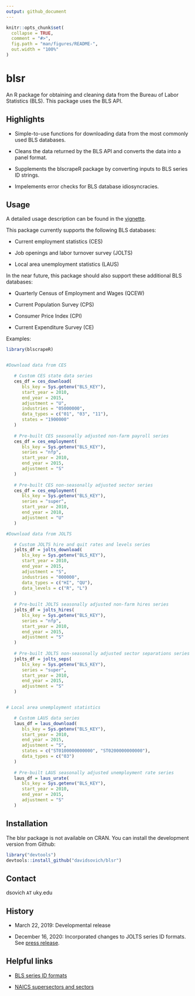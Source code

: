 ```yaml
---
output: github_document
---
```


<!-- README.md is generated from README.Rmd. Please edit that file -->

```r
knitr::opts_chunk$set(
  collapse = TRUE,
  comment = "#>",
  fig.path = "man/figures/README-",
  out.width = "100%"
)
```
# blsr

An R package for obtaining and cleaning data from the Bureau of Labor Statistics (BLS). This package uses the BLS API. 

## Highlights

- Simple-to-use functions for downloading data from the most commonly used BLS databases. 

- Cleans the data returned by the BLS API and converts the data into a panel format. 

- Supplements the blscrapeR package by converting inputs to BLS series ID strings.

- Impelements error checks for BLS database idiosyncracies.  

## Usage

A detailed usage description can be found in the [vignette](https://github.com/davidsovich/blsr/blob/master/vignettes/blsr.pdf). 

This package currently supports the following BLS databases:

- Current employment statistics (CES)

- Job openings and labor turnover survey (JOLTS)

- Local area unemployment statistics (LAUS)

In the near future, this package should also support these additional BLS databases:

- Quarterly Census of Employment and Wages (QCEW)

- Current Population Survey (CPS)

- Consumer Price Index (CPI)

- Current Expenditure Survey (CE)

Examples:

```r
library(blscrapeR)


#Download data from CES

   # Custom CES state data series
   ces_df = ces_download(
      bls_key = Sys.getenv("BLS_KEY"),
      start_year = 2010,
      end_year = 2015,
      adjustment = "U",
      industries = "05000000",
      data_types = c("01", "03", "11"),
      states = "1900000"
   )
   
   # Pre-built CES seasonally adjusted non-farm payroll series
   ces_df = ces_employment(
      bls_key = Sys.getenv("BLS_KEY"),
      series = "nfp",
      start_year = 2010,
      end_year = 2015,
      adjustment = "S"
   )
   
   # Pre-built CES non-seasonally adjusted sector series
   ces_df = ces_employment(
      bls_key = Sys.getenv("BLS_KEY"),
      series = "super",
      start_year = 2010,
      end_year = 2018,
      adjustment = "U"
   )

#Download data from JOLTS

   # Custom JOLTS hire and quit rates and levels series
   jolts_df = jolts_download(
      bls_key = Sys.getenv("BLS_KEY"),
      start_year = 2010,
      end_year = 2015,
      adjustment = "S",
      industries = "000000",
      data_types = c("HI", "QU"),
      data_levels = c("R", "L")
   )
   
   # Pre-built JOLTS seasonally adjusted non-farm hires series
   jolts_df = jolts_hires(
      bls_key = Sys.getenv("BLS_KEY"),
      series = "nfp",
      start_year = 2010,
      end_year = 2015,
      adjustment = "S"
   )
   
   # Pre-built JOLTS non-seasonally adjusted sector separations series
   jolts_df = jolts_seps(
      bls_key = Sys.getenv("BLS_KEY"),
      series = "super",
      start_year = 2010,
      end_year = 2015,
      adjustment = "S"
   )


# Local area unemployment statistics

   # Custom LAUS data series
   laus_df = laus_download(
      bls_key = Sys.getenv("BLS_KEY"),
      start_year = 2010,
      end_year = 2015,
      adjustment = "S", 
      states = c("ST0100000000000", "ST0200000000000"), 
      data_types = c("03")
   )
   
   # Pre-built LAUS seasonally adjusted unemployment rate series
   laus_df = laus_urate(
      bls_key = Sys.getenv("BLS_KEY"),
      start_year = 2010,
      end_year = 2015,
      adjustment = "S"
   )

```

## Installation

The blsr package is not available on CRAN. You can install the development version from Github:

```r
library("devtools")
devtools::install_github("davidsovich/blsr")
```

## Contact

dsovich `AT` uky.edu

## History

- March 22, 2019: Developmental release

- December 16, 2020: Incorporated changes to JOLTS series ID formats. See [press release](https://www.bls.gov/jlt/jlt_series_changes.htm).

## Helpful links

- [BLS series ID formats](https://www.bls.gov/help/hlpforma.htm)

- [NAICS supersectors and sectors](https://www.bls.gov/sae/additional-resources/naics-supersectors-for-ces-program.htm)

